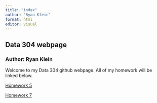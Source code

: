 ```yaml
---
title: "index"
author: "Ryan Klein"
format: html
editor: visual
---
```


## Data 304 webpage

### Author: Ryan Klein

Welcome to my Data 304 github webpage. All of my homework will be linked below.

[Homework 5](https://ryanklein17.github.io/data304-test/hw/hw5.html)

[Homework 7](https://ryanklein17.github.io/data304-test/hw/hw7.html)
